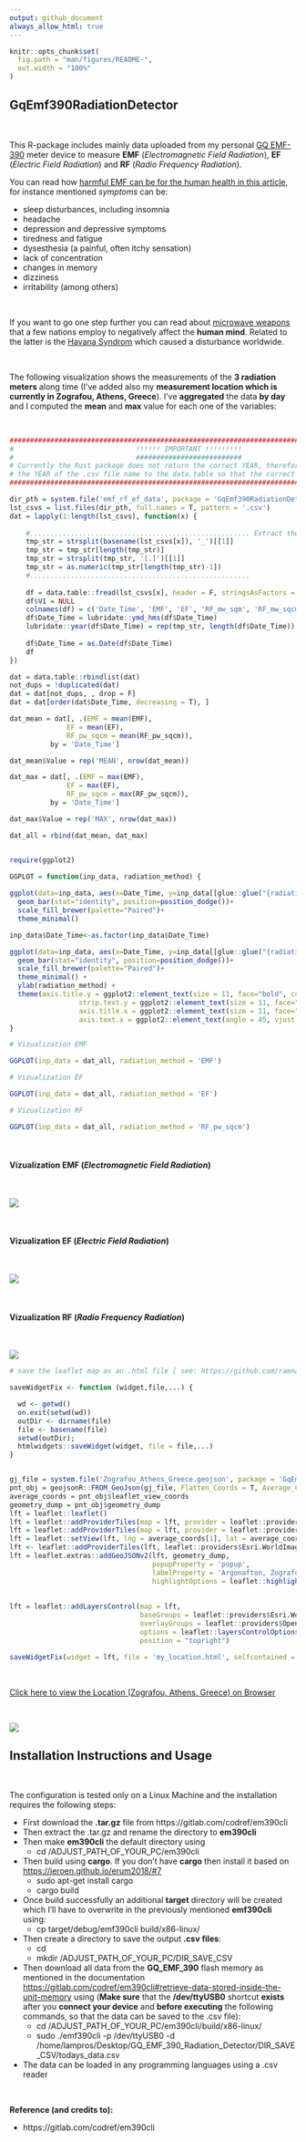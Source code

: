 ```yaml
---
output: github_document
always_allow_html: true
---
```


<!-- README.md is generated from README.Rmd. Please edit that file -->

```r
knitr::opts_chunk$set(
  fig.path = "man/figures/README-",
  out.width = "100%"
)
```


## GqEmf390RadiationDetector

<br>

This R-package includes mainly data uploaded from my personal [GQ EMF-390](https://www.gqelectronicsllc.com/comersus/store/comersus_viewItem.asp?idProduct=5678) meter device to measure **EMF** (*Electromagnetic Field Radiation*), **EF** (*Electric Field Radiation*) and **RF** (*Radio Frequency Radiation*). 

You can read how [harmful EMF can be for the human health in this article](https://www.healthline.com/health/emf#TOC_TITLE_HDR_1), for instance mentioned *symptoms* can be:

* sleep disturbances, including insomnia
* headache
* depression and depressive symptoms
* tiredness and fatigue
* dysesthesia (a painful, often itchy sensation)
* lack of concentration
* changes in memory
* dizziness
* irritability
(among others)

<br>

If you want to go one step further you can read about [microwave weapons](https://www.nytimes.com/2018/09/01/science/sonic-attack-cuba-microwave.html) that a few nations employ to negatively affect the **human mind**. Related to the latter is the [Havana Syndrom](https://en.wikipedia.org/wiki/Havana_syndrome) which caused a disturbance worldwide.

<br>

The following visualization shows the measurements of the **3 radiation meters** along time (I've added also my **measurement location which is currently in Zografou, Athens, Greece**). I've **aggregated** the data **by day** and I computed the **mean** and **max** value for each one of the variables:

<br>

```r

#########################################################################################
#                              !!!!!! IMPORTANT !!!!!!!!! 
#                              ##########################
# Currently the Rust package does not return the correct YEAR, therefore I have to pass 
# the YEAR of the .csv file name to the data.table so that the correct year is displayed
#########################################################################################

dir_pth = system.file('emf_rf_ef_data', package = 'GqEmf390RadiationDetector')
lst_csvs = list.files(dir_pth, full.names = T, pattern = '.csv')
dat = lapply(1:length(lst_csvs), function(x) {
    
    #...................................................... Extract the year from the file name
    tmp_str = strsplit(basename(lst_csvs[x]), '_')[[1]]
    tmp_str = tmp_str[length(tmp_str)]
    tmp_str = strsplit(tmp_str, '[.]')[[1]]
    tmp_str = as.numeric(tmp_str[length(tmp_str)-1])
    #......................................................
    
    df = data.table::fread(lst_csvs[x], header = F, stringsAsFactors = F, nThread = parallel::detectCores())
    df$V1 = NULL
    colnames(df) = c('Date_Time', 'EMF', 'EF', 'RF_mw_sqm', 'RF_mw_sqcm', 'RF_pw_sqcm')                        # For more info on the column names SEE:  https://gitlab.com/codref/em390cli/-/blob/master/src/main.rs#L277
    df$Date_Time = lubridate::ymd_hms(df$Date_Time)
    lubridate::year(df$Date_Time) = rep(tmp_str, length(df$Date_Time))                                         #  !!!!!!! replace the YEAR with the year of the file name
    
    df$Date_Time = as.Date(df$Date_Time)                                                                       #  !!!! COMMENT THIS LINE OUT if I want to include also the time
    df
})

dat = data.table::rbindlist(dat)
not_dups = !duplicated(dat)
dat = dat[not_dups, , drop = F]
dat = dat[order(dat$Date_Time, decreasing = T), ]

dat_mean = dat[, .(EMF = mean(EMF),
              EF = mean(EF),
              RF_pw_sqcm = mean(RF_pw_sqcm)),
          by = 'Date_Time']

dat_mean$Value = rep('MEAN', nrow(dat_mean))

dat_max = dat[, .(EMF = max(EMF),
              EF = max(EF),
              RF_pw_sqcm = max(RF_pw_sqcm)),
          by = 'Date_Time']

dat_max$Value = rep('MAX', nrow(dat_max))

dat_all = rbind(dat_mean, dat_max)


require(ggplot2)

GGPLOT = function(inp_data, radiation_method) {
  
ggplot(data=inp_data, aes(x=Date_Time, y=inp_data[[glue::glue("{radiation_method}")]], fill=Value)) +
  geom_bar(stat="identity", position=position_dodge())+
  scale_fill_brewer(palette="Paired")+
  theme_minimal()

inp_data$Date_Time<-as.factor(inp_data$Date_Time)

ggplot(data=inp_data, aes(x=Date_Time, y=inp_data[[glue::glue("{radiation_method}")]], fill=Value)) +
  geom_bar(stat="identity", position=position_dodge())+
  scale_fill_brewer(palette="Paired")+
  theme_minimal() +
  ylab(radiation_method) +
  theme(axis.title.y = ggplot2::element_text(size = 11, face="bold", colour = "black"),
                 strip.text.y = ggplot2::element_text(size = 11, face="bold", colour = "black"),
                 axis.title.x = ggplot2::element_text(size = 11, face="bold", colour = "black"),
                 axis.text.x = ggplot2::element_text(angle = 45, vjust = 0.5, hjust = 1))
}

```


```r

# Vizualization EMF

GGPLOT(inp_data = dat_all, radiation_method = 'EMF')

```


```r

# Vizualization EF

GGPLOT(inp_data = dat_all, radiation_method = 'EF')

```


```r

# Vizualization RF

GGPLOT(inp_data = dat_all, radiation_method = 'RF_pw_sqcm')

```

<br>

#### Vizualization **EMF** (*Electromagnetic Field Radiation*)

<br>

![](man/figures/README-plotly-EMF-figure-1.png)

<br>

#### Vizualization **EF** (*Electric Field Radiation*)

<br>

![](man/figures/README-plotly-EF-figure-1.png)

<br>

#### Vizualization **RF** (*Radio Frequency Radiation*)

<br>

![](man/figures/README-plotly-RF-figure-1.png)


```r

# save the leaflet map as an .html file [ see: https://github.com/ramnathv/htmlwidgets/issues/299#issuecomment-375058928 ]

saveWidgetFix <- function (widget,file,...) {

  wd <- getwd()
  on.exit(setwd(wd))
  outDir <- dirname(file)
  file <- basename(file)
  setwd(outDir);
  htmlwidgets::saveWidget(widget, file = file,...)
}


gj_file = system.file('Zografou_Athens_Greece.geojson', package = 'GqEmf390RadiationDetector')
pnt_obj = geojsonR::FROM_GeoJson(gj_file, Flatten_Coords = T, Average_Coordinates = T)
average_coords = pnt_obj$leaflet_view_coords
geometry_dump = pnt_obj$geometry_dump
lft = leaflet::leaflet()
lft = leaflet::addProviderTiles(map = lft, provider = leaflet::providers$Esri.WorldImagery, group = leaflet::providers$Esri.WorldImagery)
lft = leaflet::addProviderTiles(map = lft, provider = leaflet::providers$OpenStreetMap, group = leaflet::providers$OpenStreetMap)
lft = leaflet::setView(lft, lng = average_coords[1], lat = average_coords[2], zoom = 18)
lft <- leaflet::addProviderTiles(lft, leaflet::providers$Esri.WorldImagery)
lft = leaflet.extras::addGeoJSONv2(lft, geometry_dump, 
                                   popupProperty = 'popup',                              # the geojson file must contain in the properties this attribute
                                   labelProperty = 'Argonafton, Zografou, Athens',
                                   highlightOptions = leaflet::highlightOptions(weight = 2, color = "#000000",
                                                                                fillOpacity = 1, opacity = 1,
                                                                                bringToFront = TRUE, sendToBack = TRUE))
lft = leaflet::addLayersControl(map = lft,
                                baseGroups = leaflet::providers$Esri.WorldImagery,
                                overlayGroups = leaflet::providers$OpenStreetMap,
                                options = leaflet::layersControlOptions(collapsed = FALSE),
                                position = "topright")

saveWidgetFix(widget = lft, file = 'my_location.html', selfcontained = TRUE)

```


<br>

[Click here to view the Location (Zografou, Athens, Greece) on Browser](man/figures/my_location.html)

<br>

![](man/figures/README-Leaflet-Map-1.png)
<br>

## Installation Instructions and Usage

<br>

The configuration is tested only on a Linux Machine and the installation requires the following steps:

* First download the **.tar.gz** file from https://gitlab.com/codref/em390cli
* Then extract the .tar.gz and rename the directory to **em390cli**
* Then make **em390cli** the default directory using 
    * cd /ADJUST_PATH_OF_YOUR_PC/em390cli
* Then build using **cargo**. If you don't have **cargo** then install it based on [https://jeroen.github.io/erum2018/#7](https://jeroen.github.io/erum2018/#7)
    * sudo apt-get install cargo
    * cargo build
* Once build successfully an additional **target** directory will be created which I'll have to overwrite in the previously mentioned **emf390cli** using:
    * cp target/debug/emf390cli build/x86-linux/
* Then create a directory to save the output **.csv files**:
    * cd 
    * mkdir /ADJUST_PATH_OF_YOUR_PC/DIR_SAVE_CSV
* Then download all data from the **GQ_EMF_390** flash memory as mentioned in the documentation [https://gitlab.com/codref/em390cli#retrieve-data-stored-inside-the-unit-memory](https://gitlab.com/codref/em390cli#retrieve-data-stored-inside-the-unit-memory) using (**Make sure** that the **/dev/ttyUSB0** shortcut **exists** after you **connect your device** and **before executing** the following commands, so that the data can be saved to the .csv file):
    * cd /ADJUST_PATH_OF_YOUR_PC/em390cli/build/x86-linux/
    * sudo ./emf390cli -p /dev/ttyUSB0 -d /home/lampros/Desktop/GQ_EMF_390_Radiation_Detector/DIR_SAVE_CSV/todays_data.csv
* The data can be loaded in any programming languages using a .csv reader

<br>

**Reference (and credits to):**

* https://gitlab.com/codref/em390cli

<br>
